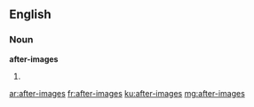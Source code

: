 ==English==

===Noun===
'''after-images'''

# {{plural of|after-image}}

[[ar:after-images]]
[[fr:after-images]]
[[ku:after-images]]
[[mg:after-images]]